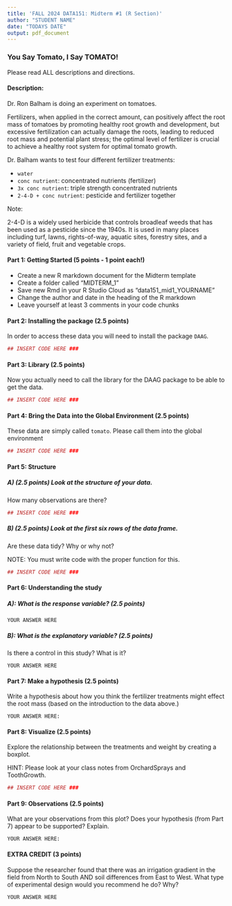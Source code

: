 ```yaml
---
title: 'FALL 2024 DATA151: Midterm #1 (R Section)'
author: "STUDENT NAME"
date: "TODAYS DATE"
output: pdf_document
---
```

  

### You Say Tomato, I Say TOMATO!

Please read ALL descriptions and directions. 

#### Description: 


Dr. Ron Balham is doing an experiment on tomatoes.

Fertilizers, when applied in the correct amount, can positively affect the root mass of tomatoes by promoting healthy root growth and development, but excessive fertilization can actually damage the roots, leading to reduced root mass and potential plant stress; the optimal level of fertilizer is crucial to achieve a healthy root system for optimal tomato growth.


Dr. Balham wants to test four different fertilizer treatments: 

- `water`
- `conc nutrient`: concentrated nutrients (fertilizer)
- `3x conc nutrient`: triple strength concentrated nutrients
- `2-4-D + conc nutrient`: pesticide and fertilizer together 

Note: 

2-4-D is a widely used herbicide that controls broadleaf weeds that has been used as a pesticide since the 1940s. It is used in many places including turf, lawns, rights-of-way, aquatic sites, forestry sites, and a variety of field, fruit and vegetable crops.
  

#### Part 1: Getting Started (5 points - 1 point each!)

* Create a new R markdown document for the Midterm template 
* Create a folder called "MIDTERM_1"
* Save new Rmd in your R Studio Cloud as "data151_mid1_YOURNAME"
* Change the author and date in the heading of the R markdown
* Leave yourself at least 3 comments in your code chunks

#### Part 2: Installing the package  (2.5 points)

In order to access these data you will need to install the package `DAAG`.

```r
## INSERT CODE HERE ###

```

#### Part 3: Library (2.5 points)

Now you actually need to call the library for the DAAG package to be able to get the data.  

```r
## INSERT CODE HERE ###

```

#### Part 4: Bring the Data into the Global Environment (2.5 points)

These data are simply called `tomato`.  Please call them into the global environment

```r
## INSERT CODE HERE ###

```


#### Part 5: Structure 

##### A) (2.5 points) Look at the structure of your data.  

How many observations are there? 
  
```r
## INSERT CODE HERE ###

```

##### B) (2.5 points) Look at the first six rows of the data frame.  

Are these data tidy?  Why or why not? 
  
NOTE: You must write code with the proper function for this.

```r
## INSERT CODE HERE ###

```


#### Part 6: Understanding the study 


##### A): What is the response variable? (2.5 points)

```{}
YOUR ANSWER HERE

```

##### B): What is the explanatory variable? (2.5 points)

Is there a control in this study?  What is it?

```{}
YOUR ANSWER HERE

```


#### Part 7: Make a hypothesis (2.5 points)

Write a hypothesis about how you think the fertilizer treatments might effect the root mass (based on the introduction to the data above.)


```{}
YOUR ANSWER HERE: 

```

#### Part 8: Visualize (2.5 points)

Explore the relationship between the treatments and weight by creating a boxplot.  

HINT: Please look at your class notes from OrchardSprays and ToothGrowth.

```r
## INSERT CODE HERE ###

```

#### Part 9: Observations (2.5 points)

What are your observations from this plot? Does your hypothesis (from Part 7) appear to be supported? Explain.

```{}
YOUR ANSWER HERE: 

```

#### EXTRA CREDIT (3 points)

Suppose the researcher found that there was an irrigation gradient in the field from North to South AND soil differences from East to West.  What type of experimental design would you recommend he do?  Why?

```{}
YOUR ANSWER HERE
```

